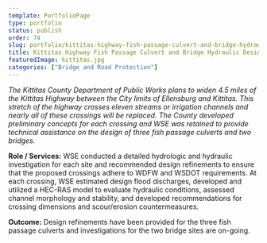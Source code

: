 ```yaml
---
template: PortfolioPage
type: portfolio
status: publish
order: 74
slug: portfolio/kittitas-highway-fish-passage-culvert-and-bridge-hydraulic-design
title: Kittitas Highway Fish Passage Culvert and Bridge Hydraulic Design
featuredImage: kittitas.jpg
categories: ["Bridge and Road Protection"]
---
```


_The Kittitas County Department of Public Works plans to widen 4.5 miles of the Kittitas Highway between the City limits of Ellensburg and Kittitas. This stretch of the highway crosses eleven streams or irrigation channels and nearly all of these crossings will be replaced. The County developed preliminary concepts for each crossing and WSE was retained to provide technical assistance on the design of three fish passage culverts and two bridges._  
  
**Role / Services:** WSE conducted a detailed hydrologic and hydraulic investigation for each site and recommended design refinements to ensure that the proposed crossings adhere to WDFW and WSDOT requirements. At each crossing, WSE estimated design flood discharges, developed and utilized a HEC-RAS model to evaluate hydraulic conditions, assessed channel morphology and stability, and developed recommendations for crossing dimensions and scour/erosion countermeasures.  
  
**Outcome:** Design refinements have been provided for the three fish passage culverts and investigations for the two bridge sites are on-going.